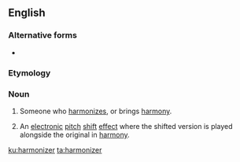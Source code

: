==English==

===Alternative forms===
* {{l|en|harmoniser}}

===Etymology===
{{suffix|en|harmonize|er|id2=agent noun}}

===Noun===
{{en-noun}}

# Someone who [[harmonize]]s, or brings [[harmony]].
# {{label|en|music}} An [[electronic]] [[pitch]] [[shift]] [[effect]] where the shifted version is played alongside the original in [[harmony]].

[[ku:harmonizer]]
[[ta:harmonizer]]